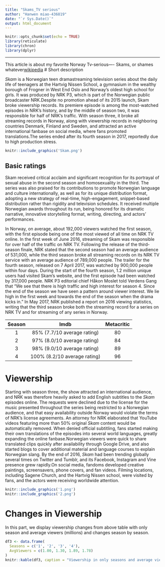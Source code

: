 ```yaml
---
title: "Skams_TV serious"
author: "Hanwen miao-436819"
date: "`r Sys.Date()`"
output: html_document
---
```


```r
knitr::opts_chunk$set(echo = TRUE)
library(reticulate)
library(chron)
library(dplyr)
```

-------------

This article is about my favorite Norway Tv-serious---- Skams, or shames whatever[wikipedia](https://en.wikipedia.org/wiki/Skam_(TV_series))
# Short description

*Skam* is a Norwegian teen dramastreaming television series about the daily life of teenagers at the Hartvig Nissen School, a gymnasium in the wealthy borough of Frogner in West End Oslo and Norway's oldest high school for girls. It was produced by NRK P3, which is part of the Norwegian public broadcaster NRK.Despite no promotion ahead of its 2015 launch, Skam broke viewership records. Its premiere episode is among the most-watched episodes in NRK's history, and by the middle of season two, it was responsible for half of NRK's traffic. With season three, it broke all streaming records in Norway, along with viewership records in neighboring countries Denmark, Finland and Sweden, and attracted an active international fanbase on social media, where fans promoted translations.The series ended after its fourth season in 2017, reportedly due to high production stress.

```r
knitr::include_graphics('Skam.png')
``` 

## Basic ratings

Skam received critical acclaim and significant recognition for its portrayal of sexual abuse in the second season and homosexuality in the third. The series was also praised for its contributions to promote Norwegian language and culture internationally, as well as for its unique distribution format, adopting a new strategy of real-time, high-engagement, snippet-based distribution rather than rigidity and television schedules. It received multiple Norwegian awards throughout its run, being honored for its dramatic narrative, innovative storytelling format, writing, directing, and actors' performances.

In Norway, on average, about 192,000 viewers watched the first season, with the first episode being one of the most viewed of all time on NRK TV online. In the first week of June 2016, streaming of Skam was responsible for over half of the traffic on NRK TV. Following the release of the third-season finale, NRK stated that the second season had an average audience of 531,000, while the third season broke all streaming records on its NRK TV service with an average audience of 789,000 people. The trailer for the fourth season, released on 7 April 2017, was watched by 900,000 people within four days. During the start of the fourth season, 1.2 million unique users had visited Skam's website, and the first episode had been watched by 317,000 people. NRK P3 editorial chief Håkon Moslet told Verdens Gang that "We see that there is high traffic and high interest for season 4. Since the end of the season we have seen a pattern around viewer interest. We lie high in the first week and towards the end of the season when the drama kicks in." In May 2017, NRK published a report on 2016 viewing statistics, writing that the third season broke both the streaming record for a series on NRK TV and for streaming of any series in Norway.

| Season       | Imdb  | Metacritic |
|:------:    |:-----:|:-------:|
| 1 | 85% (7.7/10 average rating)  | 80      |
| 2  | 97% (8.0/10 average rating) | 84      |
| 3  | 98% (9.0/10 average rating) | 89      |
| 4 | 100% (8.2/10 average rating)  | 96      |

# Viewership

Starting with season three, the show attracted an international audience, and NRK was therefore heavily asked to add English subtitles to the *Skam* episodes online. The requests were declined due to the license for the music presented throughout the series being restricted to a Norwegian audience, and that easy availability outside Norway would violate the terms of NRK's license agreements. An attorney for NRK elaborated that YouTube videos featuring more than 50% original *Skam* content would be automatically removed. When denied official subtitling, fans started making their own translations of the episodes into several world languages, greatly expanding the online fanbase.Norwegian viewers were quick to share translated clips quickly after availability through Google Drive, and also started blogs to cover additional material and language courses to explain Norwegian slang.
By the end of 2016, *Skam* had been trending globally several times on Twitter and Tumblr, and its Facebook, Instagram and Vine presence grew rapidly.On social media, fandoms developed creative paintings, screensavers, phone covers, and fan videos. Filming locations, including Sagene Church, and the Hartvig Nissen school, were visited by fans, and the actors were receiving worldwide attention.


```r
knitr::include_graphics('1.png')
knitr::include_graphics('2.png')
``` 

# Changes in Viewership

In this part, we display viewership changes from above table with only season and average viewers (millions) and changes season by season.

```r
df3 <- data.frame(
  Seasons = c('1', '2', '3', '4'),
  AvgViewers = c(1.00, 1.30, 1.89, 1.78)
)
knitr::kable(df3, caption = "Viewership in only seasons and average viewers")
```

